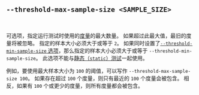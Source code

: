 ## `--threshold-max-sample-size <SAMPLE_SIZE>`

<br />

可选项，指定运行测试时使用的[度量][metric]的最大数量。
如果超过此最大值，最旧的度量将被忽略。
指定的样本大小必须大于或等于 `2`。
如果同时设置了[`--threshold-min-sample-size` 选项][threshold min sample size option]，那么指定的样本大小必须大于或等于 `--threshold-min-sample-size`。
此选项不能与[静态（`static`）测试][static]一起使用。

例如，要使用最大样本大小为 `100` 的阈值，可以写作 `--threshold-max-sample-size 100`。
如果存在超过 `100` 个度量，则只有最近的 `100` 个度量会被包含。
相反，如果有 `100` 个或更少的度量，则所有度量都会被包含。

[metric]: /zh/docs/explanation/benchmarking/#metric

[threshold min sample size option]: #--threshold-min-sample-size-sample-size
[static]: #static